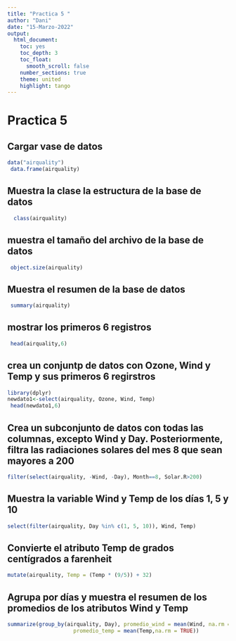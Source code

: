 ```yaml
---
title: "Practica 5 "
author: "Dani"
date: "15-Marzo-2022"
output: 
  html_document:
    toc: yes
    toc_depth: 3
    toc_float:
      smooth_scroll: false
    number_sections: true
    theme: united 
    highlight: tango
---
```


# Practica 5
## Cargar vase de datos
```r
data("airquality")
 data.frame(airquality)

```
## Muestra la clase la estructura de la base de datos  
```r
  class(airquality)
```
## muestra el tamaño del archivo de la base de datos
```r
 object.size(airquality)
```
## Muestra el resumen de la base de datos  
```r
 summary(airquality)
```
## mostrar los primeros 6 registros
```r
 head(airquality,6)
```
## crea un conjuntp de datos con Ozone, Wind y Temp y sus primeros 6 regirstros
```r
library(dplyr) 
newdato1<-select(airquality, Ozone, Wind, Temp)
 head(newdato1,6)
```
## Crea un subconjunto de datos con todas las columnas, excepto Wind y Day. Posteriormente, filtra las radiaciones solares del mes 8 que sean mayores a 200

```r
filter(select(airquality, -Wind, -Day), Month==8, Solar.R>200)
```

## Muestra la variable Wind y Temp de los días 1, 5 y 10

```r
select(filter(airquality, Day %in% c(1, 5, 10)), Wind, Temp)
```

## Convierte el atributo Temp de grados centígrados a farenheit

```r
mutate(airquality, Temp = (Temp * (9/5)) + 32)
```

## Agrupa por días y muestra el resumen de los promedios de los atributos Wind y Temp

```r
summarize(group_by(airquality, Day), promedio_wind = mean(Wind, na.rm = TRUE),
                     promedio_temp = mean(Temp,na.rm = TRUE))
```
